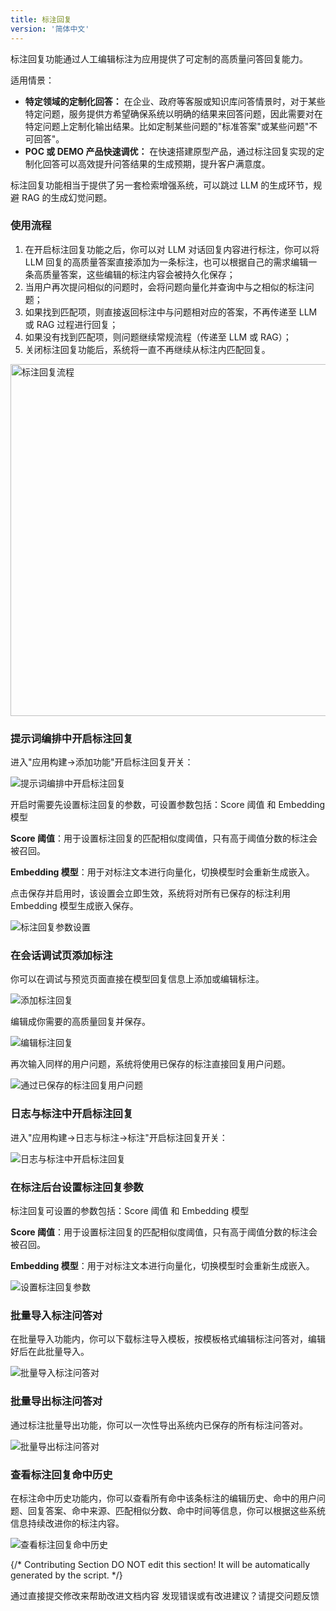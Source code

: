 ```yaml
---
title: 标注回复
version: '简体中文'
---
```


标注回复功能通过人工编辑标注为应用提供了可定制的高质量问答回复能力。

适用情景：

* **特定领域的定制化回答：** 在企业、政府等客服或知识库问答情景时，对于某些特定问题，服务提供方希望确保系统以明确的结果来回答问题，因此需要对在特定问题上定制化输出结果。比如定制某些问题的"标准答案"或某些问题"不可回答"。
* **POC 或 DEMO 产品快速调优：** 在快速搭建原型产品，通过标注回复实现的定制化回答可以高效提升问答结果的生成预期，提升客户满意度。

标注回复功能相当于提供了另一套检索增强系统，可以跳过 LLM 的生成环节，规避 RAG 的生成幻觉问题。

### 使用流程

1. 在开启标注回复功能之后，你可以对 LLM 对话回复内容进行标注，你可以将 LLM 回复的高质量答案直接添加为一条标注，也可以根据自己的需求编辑一条高质量答案，这些编辑的标注内容会被持久化保存；
2. 当用户再次提问相似的问题时，会将问题向量化并查询中与之相似的标注问题；
3. 如果找到匹配项，则直接返回标注中与问题相对应的答案，不再传递至 LLM 或 RAG 过程进行回复；
4. 如果没有找到匹配项，则问题继续常规流程（传递至 LLM 或 RAG）；
5. 关闭标注回复功能后，系统将一直不再继续从标注内匹配回复。

<Frame caption="标注回复流程">
  <img src="/zh-hans/user-guide/.gitbook/assets/image (181).png" alt="标注回复流程" width="563" />
</Frame>

### 提示词编排中开启标注回复

进入"应用构建->添加功能"开启标注回复开关：

<Frame caption="提示词编排中开启标注回复">
  <img src="/zh-hans/user-guide/.gitbook/assets/image (124).png" alt="提示词编排中开启标注回复" />
</Frame>

开启时需要先设置标注回复的参数，可设置参数包括：Score 阈值 和 Embedding 模型

**Score 阈值**：用于设置标注回复的匹配相似度阈值，只有高于阈值分数的标注会被召回。

**Embedding 模型**：用于对标注文本进行向量化，切换模型时会重新生成嵌入。

点击保存并启用时，该设置会立即生效，系统将对所有已保存的标注利用 Embedding 模型生成嵌入保存。

<Frame caption="标注回复参数设置">
  <img src="/zh-hans/user-guide/.gitbook/assets/image (126).png" alt="标注回复参数设置" />
</Frame>

### 在会话调试页添加标注

你可以在调试与预览页面直接在模型回复信息上添加或编辑标注。

<Frame caption="添加标注回复">
  <img src="/zh-hans/user-guide/.gitbook/assets/image (128).png" alt="添加标注回复" />
</Frame>

编辑成你需要的高质量回复并保存。

<Frame caption="编辑标注回复">
  <img src="/zh-hans/user-guide/.gitbook/assets/image (129).png" alt="编辑标注回复" />
</Frame>

再次输入同样的用户问题，系统将使用已保存的标注直接回复用户问题。

<Frame caption="通过已保存的标注回复用户问题">
  <img src="/zh-hans/user-guide/.gitbook/assets/image (130).png" alt="通过已保存的标注回复用户问题" />
</Frame>

### 日志与标注中开启标注回复

进入"应用构建->日志与标注->标注"开启标注回复开关：

<Frame caption="日志与标注中开启标注回复">
  <img src="/zh-hans/user-guide/.gitbook/assets/image (118).png" alt="日志与标注中开启标注回复" />
</Frame>

### 在标注后台设置标注回复参数

标注回复可设置的参数包括：Score 阈值 和 Embedding 模型

**Score 阈值**：用于设置标注回复的匹配相似度阈值，只有高于阈值分数的标注会被召回。

**Embedding 模型**：用于对标注文本进行向量化，切换模型时会重新生成嵌入。

<Frame caption="设置标注回复参数">
  <img src="/zh-hans/user-guide/.gitbook/assets/image (119).png" alt="设置标注回复参数" />
</Frame>

### 批量导入标注问答对

在批量导入功能内，你可以下载标注导入模板，按模板格式编辑标注问答对，编辑好后在此批量导入。

<Frame caption="批量导入标注问答对">
  <img src="/zh-hans/user-guide/.gitbook/assets/image (120).png" alt="批量导入标注问答对" />
</Frame>

### 批量导出标注问答对

通过标注批量导出功能，你可以一次性导出系统内已保存的所有标注问答对。

<Frame caption="批量导出标注问答对">
  <img src="/zh-hans/user-guide/.gitbook/assets/image (121).png" alt="批量导出标注问答对" />
</Frame>

### 查看标注回复命中历史

在标注命中历史功能内，你可以查看所有命中该条标注的编辑历史、命中的用户问题、回复答案、命中来源、匹配相似分数、命中时间等信息，你可以根据这些系统信息持续改进你的标注内容。

<Frame caption="查看标注回复命中历史">
  <img src="/zh-hans/user-guide/.gitbook/assets/image (123).png" alt="查看标注回复命中历史" />
</Frame>

{/*
Contributing Section
DO NOT edit this section!
It will be automatically generated by the script.
*/}

<CardGroup cols="2">
    <Card
        title="编辑此页面"
        icon="pen-to-square"
        href="https://github.com/langgenius/dify-docs-mintlify/edit/main/zh-hans/guides/monitoring/annotation-reply.mdx"
    >
        通过直接提交修改来帮助改进文档内容
    </Card>
    <Card
        title="提交问题"
        icon="github"
        href="https://github.com/langgenius/dify-docs-mintlify/issues/new?title=文档问题%3A%20ation-re&body=%23%23%20问题描述%0A%3C%21--%20请简要描述您发现的问题%20--%3E%0A%0A%23%23%20页面链接%0Ahttps%3A%2F%2Fgithub.com%2Flanggenius%2Fdify-docs-mintlify%2Fblob%2Fmain%2Fzh-hans/guides/monitoring%2Fannotation-reply.mdx%0A%0A%23%23%20建议修改%0A%3C%21--%20如果有具体的修改建议，请在此说明%20--%3E%0A%0A%3C%21--%20感谢您对文档质量的关注！%20--%3E"
    >
        发现错误或有改进建议？请提交问题反馈
    </Card>
</CardGroup>
